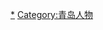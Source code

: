 {{Catnav|頁面分類|各種主題的頁面分類|依中国各省来作的分类|各地中国人|山东人}}
{{Catnav|頁面分類|人物|各國人物|中国人|各地中国人|山东人}}

[[Category:山东人|*]]
[[Category:青岛人物|Category:青岛人物]]